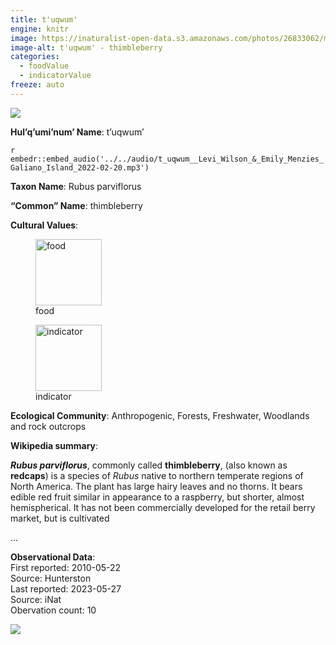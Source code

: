```yaml
---
title: t'uqwum'
engine: knitr
image: https://inaturalist-open-data.s3.amazonaws.com/photos/26833062/medium.jpeg
image-alt: t'uqwum' - thimbleberry
categories:
  - foodValue
  - indicatorValue
freeze: auto
---
```

![](https://inaturalist-open-data.s3.amazonaws.com/photos/26833062/medium.jpeg){fig-alt="t'uqwum' - thimbleberry"}

**Hul'q'umi'num' Name**: t'uqwum'

`r embedr::embed_audio('../../audio/t_uqwum__Levi_Wilson_&_Emily_Menzies_Galiano_Island_2022-02-20.mp3')`

**Taxon Name**: Rubus parviflorus

**"Common" Name**: thimbleberry

**Cultural Values**:  

::: {layout-nrow=1 style="width:60%"}
![food](/files/food.svg){width=106px}

![indicator](/files/indicator.svg){width=106px}
:::

**Ecological Community**: Anthropogenic, Forests, Freshwater, Woodlands and rock outcrops

**Wikipedia summary**:  
<p class="mw-empty-elt">
</p>

<p><i><b>Rubus parviflorus</b></i>, commonly called <b>thimbleberry</b>, (also known as <b>redcaps</b>) is a species of <i>Rubus</i> native to northern temperate regions of North America. The plant has large hairy leaves and no thorns. It bears edible red fruit similar in appearance to a raspberry, but shorter, almost hemispherical. It has not been commercially developed for the retail berry market, but is cultivated</p>...

**Observational Data**:   
First reported: 2010-05-22  
Source: Hunterston  
Last reported: 2023-05-27  
Source: iNat  
Obervation count: 10

![](community_dist.png)
